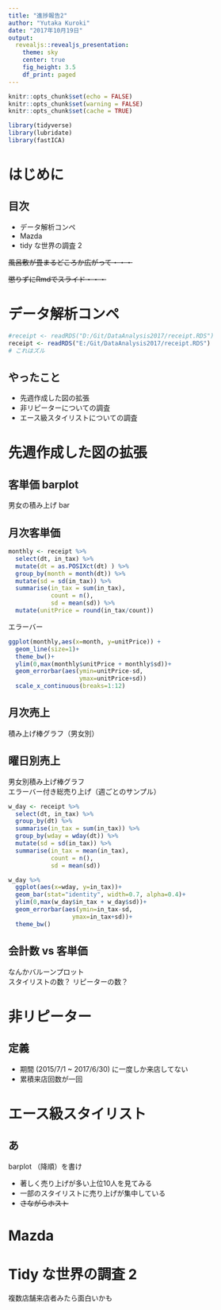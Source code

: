 ```yaml
---
title: "進捗報告2"
author: "Yutaka Kuroki"
date: "2017年10月19日"
output:
  revealjs::revealjs_presentation:
    theme: sky
    center: true
    fig_height: 3.5
    df_print: paged
---
```



```r
knitr::opts_chunk$set(echo = FALSE)
knitr::opts_chunk$set(warning = FALSE)
knitr::opts_chunk$set(cache = TRUE)
```

```r
library(tidyverse)
library(lubridate)
library(fastICA)
```

# はじめに

## 目次

- データ解析コンペ
- Mazda
- tidy な世界の調査 2

~~風呂敷が畳まるどころか広がって・・・~~

~~懲りずにRmdでスライド・・・~~

# データ解析コンペ

```r
#receipt <- readRDS("D:/Git/DataAnalysis2017/receipt.RDS")
receipt <- readRDS("E:/Git/DataAnalysis2017/receipt.RDS")
# これはズル
```


## やったこと

- 先週作成した図の拡張
- 非リピーターについての調査
- エース級スタイリストについての調査

# 先週作成した図の拡張

## 客単価 barplot

男女の積み上げ bar

## 月次客単価

```r
monthly <- receipt %>% 
  select(dt, in_tax) %>% 
  mutate(dt = as.POSIXct(dt) ) %>% 
  group_by(month = month(dt)) %>%
  mutate(sd = sd(in_tax)) %>% 
  summarise(in_tax = sum(in_tax),
            count = n(),
            sd = mean(sd)) %>% 
  mutate(unitPrice = round(in_tax/count))
```

エラーバー

```r
ggplot(monthly,aes(x=month, y=unitPrice)) + 
  geom_line(size=1)+
  theme_bw()+
  ylim(0,max(monthly$unitPrice + monthly$sd))+
  geom_errorbar(aes(ymin=unitPrice-sd,
                    ymax=unitPrice+sd))
  scale_x_continuous(breaks=1:12)
```

## 月次売上

積み上げ棒グラフ（男女別）

## 曜日別売上

男女別積み上げ棒グラフ  
エラーバー付き総売り上げ（週ごとのサンプル）

```r
w_day <- receipt %>% 
  select(dt, in_tax) %>% 
  group_by(dt) %>% 
  summarise(in_tax = sum(in_tax)) %>% 
  group_by(wday = wday(dt)) %>% 
  mutate(sd = sd(in_tax)) %>% 
  summarise(in_tax = mean(in_tax),
            count = n(),
            sd = mean(sd)) 
```

```r
w_day %>% 
  ggplot(aes(x=wday, y=in_tax))+
  geom_bar(stat="identity", width=0.7, alpha=0.4)+
  ylim(0,max(w_day$in_tax + w_day$sd))+
  geom_errorbar(aes(ymin=in_tax-sd,
                  ymax=in_tax+sd))+
  theme_bw()
```


## 会計数 vs 客単価

なんかバルーンプロット  
スタイリストの数？
リピーターの数？

# 非リピーター

## 定義

- 期間 (2015/7/1 ~ 2017/6/30) に一度しか来店してない
- 累積来店回数が一回


# エース級スタイリスト

## あ

barplot （降順）を書け

- 著しく売り上げが多い上位10人を見てみる
- 一部のスタイリストに売り上げが集中している  
- ~~さながらホスト~~

# Mazda

# Tidy な世界の調査 2


複数店舗来店者みたら面白いかも